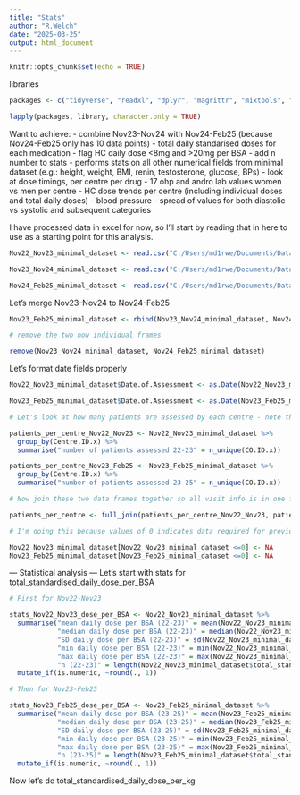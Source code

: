 ```yaml
---
title: "Stats"
author: "R.Welch"
date: "2025-03-25"
output: html_document
---
```


```r
knitr::opts_chunk$set(echo = TRUE)
```

libraries
```r
packages <- c("tidyverse", "readxl", "dplyr", "magrittr", "mixtools", "emmeans", "readr","data.table", "lubridate", "ggplot2", "skimr", "ggstatsplot","summarytools", "knitr", "here", "ggthemes", "Amelia", "tidyr", "naniar", "stringr", "janitor")

lapply(packages, library, character.only = TRUE)
```

Want to achieve:
- combine Nov23-Nov24 with Nov24-Feb25 (because Nov24-Feb25 only has 10 data points)
- total daily standarised doses for each medication
- flag HC daily dose <8mg and >20mg per BSA
- add n number to stats
- performs stats on all other numerical fields from minimal dataset (e.g.: height,         weight, BMI, renin, testosterone, glucose, BPs)
- look at dose timings, per centre per drug
- 17 ohp and andro lab values women vs men per centre
- HC dose trends per centre (including individual doses and total daily doses)
- blood pressure - spread of values for both diastolic vs systolic and subsequent        categories

I have processed data in excel for now, so I'll start by reading that in here to use as a starting point for this analysis.


```r
Nov22_Nov23_minimal_dataset <- read.csv("C:/Users/md1rwe/Documents/Data extractions from I-CAH/Feb 2025/SDM_stats/data/Nov22-Nov23.csv", header=T, na.strings= c("", "NA"))

Nov23_Nov24_minimal_dataset <- read.csv("C:/Users/md1rwe/Documents/Data extractions from I-CAH/Feb 2025/SDM_stats/data/Nov23-Nov24.csv", header=T, na.strings= c("", "NA"))

Nov24_Feb25_minimal_dataset <- read.csv("C:/Users/md1rwe/Documents/Data extractions from I-CAH/Feb 2025/SDM_stats/data/Feb25-Nov24.csv", header=T, na.strings= c("", "NA"))
```


Let's merge Nov23-Nov24 to Nov24-Feb25
```r
Nov23_Feb25_minimal_dataset <- rbind(Nov23_Nov24_minimal_dataset, Nov24_Feb25_minimal_dataset)

# remove the two now individual frames

remove(Nov23_Nov24_minimal_dataset, Nov24_Feb25_minimal_dataset)
```

Let's format date fields properly
```r
Nov22_Nov23_minimal_dataset$Date.of.Assessment <- as.Date(Nov22_Nov23_minimal_dataset$Date.of.Assessment, format = "%d/%m/%Y")

Nov23_Feb25_minimal_dataset$Date.of.Assessment <- as.Date(Nov23_Feb25_minimal_dataset$Date.of.Assessment, format = "%d/%m/%Y")
```

```r
# Let's look at how many patients are assessed by each centre - note that this is different from the number of patients recruited (because not every patient has necessarily been assessed). If a patient has NOT been assessed then there will be NO ENTRY into SDM registry for that patient, therefore they are, for all intents and purposes, non-existent in this analysis since there is no record of them.

patients_per_centre_Nov22_Nov23 <- Nov22_Nov23_minimal_dataset %>%
  group_by(Centre.ID.x) %>%
  summarise("number of patients assessed 22-23" = n_unique(CO.ID.x))

patients_per_centre_Nov23_Feb25 <- Nov23_Feb25_minimal_dataset %>%
  group_by(Centre.ID.x) %>%
  summarise("number of patients assessed 23-25" = n_unique(CO.ID.x))  

# Now join these two data frames together so all visit info is in one frame

patients_per_centre <- full_join(patients_per_centre_Nov22_Nov23, patients_per_centre_Nov23_Feb25, by = "Centre.ID.x")
```

```r
# I'm doing this because values of 0 indicates data required for previous arithmetic (done in excel) is missing.

Nov22_Nov23_minimal_dataset[Nov22_Nov23_minimal_dataset <=0] <- NA
Nov23_Feb25_minimal_dataset[Nov23_Feb25_minimal_dataset <=0] <- NA
```


--- Statistical analysis ---
Let's start with stats for total_standardised_daily_dose_per_BSA
```r
# First for Nov22-Nov23

stats_Nov22_Nov23_dose_per_BSA <- Nov22_Nov23_minimal_dataset %>%
  summarise("mean daily dose per BSA (22-23)" = mean(Nov22_Nov23_minimal_dataset$total_standardised_daily_dose_per_BSA, na.rm = T),
            "median daily dose per BSA (22-23)" = median(Nov22_Nov23_minimal_dataset$total_standardised_daily_dose_per_BSA, na.rm = T),
            "SD daily dose per BSA (22-23)" = sd(Nov22_Nov23_minimal_dataset$total_standardised_daily_dose_per_BSA, na.rm = T),
            "min daily dose per BSA (22-23)" = min(Nov22_Nov23_minimal_dataset$total_standardised_daily_dose_per_BSA, na.rm = T),
            "max daily dose per BSA (22-23)" = max(Nov22_Nov23_minimal_dataset$total_standardised_daily_dose_per_BSA, na.rm = T),
            "n (22-23)" = length(Nov22_Nov23_minimal_dataset$total_standardised_daily_dose_per_BSA[!is.na(Nov22_Nov23_minimal_dataset$total_standardised_daily_dose_per_BSA)])) %>%
  mutate_if(is.numeric, ~round(., 1))

# Then for Nov23-Feb25

stats_Nov23_Feb25_dose_per_BSA <- Nov23_Feb25_minimal_dataset %>%
  summarise("mean daily dose per BSA (23-25)" = mean(Nov23_Feb25_minimal_dataset$total_standardised_daily_dose_per_BSA, na.rm = T),
            "median daily dose per BSA (23-25)" = median(Nov23_Feb25_minimal_dataset$total_standardised_daily_dose_per_BSA, na.rm = T),
            "SD daily dose per BSA (23-25)" = sd(Nov23_Feb25_minimal_dataset$total_standardised_daily_dose_per_BSA, na.rm = T),
            "min daily dose per BSA (23-25)" = min(Nov23_Feb25_minimal_dataset$total_standardised_daily_dose_per_BSA, na.rm = T),
            "max daily dose per BSA (23-25)" = max(Nov23_Feb25_minimal_dataset$total_standardised_daily_dose_per_BSA, na.rm = T),
            "n (23-25)" = length(Nov23_Feb25_minimal_dataset$total_standardised_daily_dose_per_BSA[!is.na(Nov23_Feb25_minimal_dataset$total_standardised_daily_dose_per_BSA)])) %>%
  mutate_if(is.numeric, ~round(., 1))
```

Now let's do total_standardised_daily_dose_per_kg
```{r: stats - total_standardised_daily_dose_per_kg}


```









